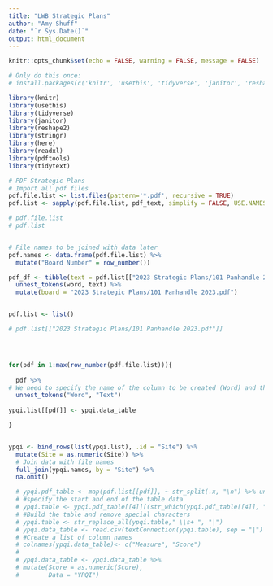 ```yaml
---
title: "LWB Strategic Plans"
author: "Amy Shuff"
date: "`r Sys.Date()`"
output: html_document
---
```


```r
knitr::opts_chunk$set(echo = FALSE, warning = FALSE, message = FALSE)
```


``` r

# Only do this once:
# install.packages(c('knitr', 'usethis', 'tidyverse', 'janitor', 'reshape2', 'stringr', 'here', 'readxl', 'pdftools', 'tidytext'))

library(knitr)
library(usethis)
library(tidyverse)
library(janitor)
library(reshape2)
library(stringr)
library(here)
library(readxl)
library(pdftools)
library(tidytext)

```

```r

# PDF Strategic Plans
# Import all pdf files
pdf.file.list <- list.files(pattern='*.pdf', recursive = TRUE)
pdf.list <- sapply(pdf.file.list, pdf_text, simplify = FALSE, USE.NAMES = TRUE)

# pdf.file.list
# pdf.list


# File names to be joined with data later
pdf.names <- data.frame(pdf.file.list) %>% 
  mutate("Board Number" = row_number())


```










```r



pdf_df <- tibble(text = pdf.list[["2023 Strategic Plans/101 Panhandle 2023.pdf"]]) %>%
  unnest_tokens(word, text) %>%
  mutate(board = "2023 Strategic Plans/101 Panhandle 2023.pdf")


pdf.list <- list()

# pdf.list[["2023 Strategic Plans/101 Panhandle 2023.pdf"]]




for(pdf in 1:max(row_number(pdf.file.list))){
  
  pdf %>%
# We need to specify the name of the column to be created (Word) and the source column (Text)
  unnest_tokens("Word", "Text") 
  
ypqi.list[[pdf]] <- ypqi.data_table

}


ypqi <- bind_rows(list(ypqi.list), .id = "Site") %>% 
  mutate(Site = as.numeric(Site)) %>% 
  # Join data with file names
  full_join(ypqi.names, by = "Site") %>% 
  na.omit()

```









```r
  # ypqi.pdf_table <- map(pdf.list[[pdf]], ~ str_split(.x, "\n") %>% unlist())
  # #specify the start and end of the table data
  # ypqi.table <- ypqi.pdf_table[[4]][(str_which(ypqi.pdf_table[[4]], "Score Set 1")):(str_which(ypqi.pdf_table[[4]], "The"))] # Summary Report is on pg 4
  # #Build the table and remove special characters
  # ypqi.table <- str_replace_all(ypqi.table," \\s+ ", "|")
  # ypqi.data_table <- read.csv(textConnection(ypqi.table), sep = "|")
  # #Create a list of column names
  # colnames(ypqi.data_table)<- c("Measure", "Score")
  # 
  # ypqi.data_table <- ypqi.data_table %>% 
  # mutate(Score = as.numeric(Score),
  #        Data = "YPQI")
```




